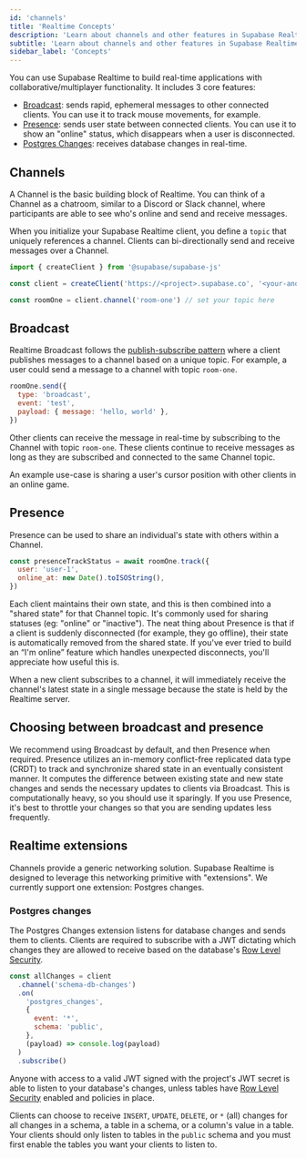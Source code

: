 ```yaml
---
id: 'channels'
title: 'Realtime Concepts'
description: 'Learn about channels and other features in Supabase Realtime'
subtitle: 'Learn about channels and other features in Supabase Realtime'
sidebar_label: 'Concepts'
---
```


You can use Supabase Realtime to build real-time applications with collaborative/multiplayer functionality. It includes 3 core features:

- [Broadcast](/docs/guides/realtime/broadcast): sends rapid, ephemeral messages to other connected clients. You can use it to track mouse movements, for example.
- [Presence](/docs/guides/realtime/presence): sends user state between connected clients. You can use it to show an "online" status, which disappears when a user is disconnected.
- [Postgres Changes](/docs/guides/realtime/postgres-changes): receives database changes in real-time.

## Channels

A Channel is the basic building block of Realtime. You can think of a Channel as a chatroom, similar to a Discord or Slack channel, where participants are able to see who's online and send and receive messages.

When you initialize your Supabase Realtime client, you define a `topic` that uniquely references a channel. Clients can bi-directionally send and receive messages over a Channel.

```js
import { createClient } from '@supabase/supabase-js'

const client = createClient('https://<project>.supabase.co', '<your-anon-key>')

const roomOne = client.channel('room-one') // set your topic here
```

## Broadcast

Realtime Broadcast follows the [publish-subscribe pattern](https://en.wikipedia.org/wiki/Publish%E2%80%93subscribe_pattern) where a client publishes messages to a channel based on a unique topic. For example, a user could send a message to a channel with topic `room-one`.

```js
roomOne.send({
  type: 'broadcast',
  event: 'test',
  payload: { message: 'hello, world' },
})
```

Other clients can receive the message in real-time by subscribing to the Channel with topic `room-one`. These clients continue to receive messages as long as they are subscribed and connected to the same Channel topic.

An example use-case is sharing a user's cursor position with other clients in an online game.

## Presence

Presence can be used to share an individual's state with others within a Channel.

```js
const presenceTrackStatus = await roomOne.track({
  user: 'user-1',
  online_at: new Date().toISOString(),
})
```

Each client maintains their own state, and this is then combined into a "shared state" for that Channel topic. It's commonly used for sharing statuses (eg: "online" or "inactive"). The neat thing about Presence is that if a client is suddenly disconnected (for example, they go offline), their state is automatically removed from the shared state. If you've ever tried to build an “I'm online” feature which handles unexpected disconnects, you'll appreciate how useful this is.

When a new client subscribes to a channel, it will immediately receive the channel's latest state in a single message because the state is held by the Realtime server.

## Choosing between broadcast and presence

We recommend using Broadcast by default, and then Presence when required. Presence utilizes an in-memory conflict-free replicated data type (CRDT) to track and synchronize shared state in an eventually consistent manner. It computes the difference between existing state and new state changes and sends the necessary updates to clients via Broadcast. This is computationally heavy, so you should use it sparingly. If you use Presence, it's best to throttle your changes so that you are sending updates less frequently.

## Realtime extensions

Channels provide a generic networking solution. Supabase Realtime is designed to leverage this networking primitive with "extensions". We currently support one extension: Postgres changes.

### Postgres changes

The Postgres Changes extension listens for database changes and sends them to clients. Clients are required to subscribe with a JWT dictating which changes they are allowed to receive based on the database's [Row Level Security](/docs/guides/database/postgres/row-level-security).

```js
const allChanges = client
  .channel('schema-db-changes')
  .on(
    'postgres_changes',
    {
      event: '*',
      schema: 'public',
    },
    (payload) => console.log(payload)
  )
  .subscribe()
```

Anyone with access to a valid JWT signed with the project's JWT secret is able to listen to your database's changes, unless tables have [Row Level Security](/docs/guides/database/postgres/row-level-security) enabled and policies in place.

Clients can choose to receive `INSERT`, `UPDATE`, `DELETE`, or `*` (all) changes for all changes in a schema, a table in a schema, or a column's value in a table. Your clients should only listen to tables in the `public` schema and you must first enable the tables you want your clients to listen to.
